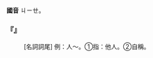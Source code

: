 
=={{ruby|家|ㄐㄧㄝ}}==



'''國音''' <rt>ㄐㄧㄝ</rt>{{ruby|←|ㄐㄧㄚ}}{{ruby|→|·ㄐㄧㄚ}}。

    

==='''『{{ruby|家|ㄐㄧㄝ}}』'''===
: [名詞詞尾] 例：人～。①指：他人。②自稱。
    
